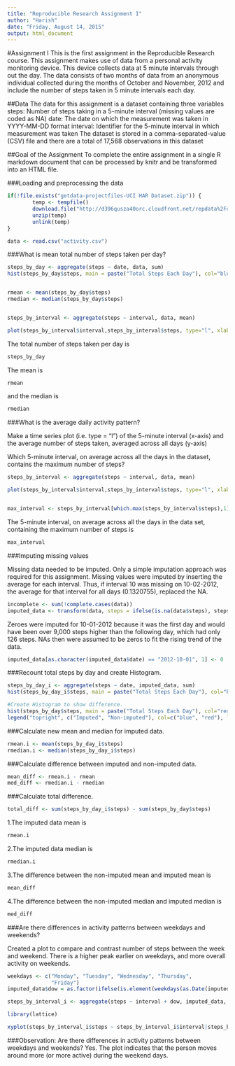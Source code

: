 ```yaml
---
title: "Reproducible Research Assignment I"
author: "Harish"
date: "Friday, August 14, 2015"
output: html_document
---
```


#Assignment I
This is the first assignment in the Reproducible Research course.
This assignment makes use of data from a personal activity monitoring device. This device collects data at 5 minute intervals through out the day. The data consists of two months of data from an anonymous individual collected during the months of October and November, 2012 and include the number of steps taken in 5 minute intervals each day.

##Data
The data for this assignment is a dataset containing three variables
 steps: Number of steps taking in a 5-minute interval (missing values are coded as NA)
 date: The date on which the measurement was taken in YYYY-MM-DD format
 interval: Identifier for the 5-minute interval in which measurement was taken
The dataset is stored in a comma-separated-value (CSV) file and there are a total of 17,568 observations in this dataset

##Goal of the Assignment
To complete the entire assignment in a single R markdown document that can be processed by knitr and be transformed into an HTML file.


###Loading and preprocessing the data
```r

if(!file.exists("getdata-projectfiles-UCI HAR Dataset.zip")) {
        temp <- tempfile()
        download.file("http://d396qusza40orc.cloudfront.net/repdata%2Fdata%2Factivity.zip",temp)
        unzip(temp)
        unlink(temp)
}

data <- read.csv("activity.csv")
```

###What is mean total number of steps taken per day?


```r
steps_by_day <- aggregate(steps ~ date, data, sum)
hist(steps_by_day$steps, main = paste("Total Steps Each Day"), col="blue", xlab="Number of Steps")


rmean <- mean(steps_by_day$steps)
rmedian <- median(steps_by_day$steps)


steps_by_interval <- aggregate(steps ~ interval, data, mean)

plot(steps_by_interval$interval,steps_by_interval$steps, type="l", xlab="Interval", ylab="Number of Steps",main="Average Number of Steps per Day by Interval")

```

The total number of steps taken per day is 
```r
steps_by_day 
```

The mean is 
```r
rmean 
``` 
and the median is 
```r
rmedian 
```


###What is the average daily activity pattern?

 Make a time series plot (i.e. type = "l") of the 5-minute interval (x-axis) and the average number of steps taken, averaged across all days (y-axis)

 Which 5-minute interval, on average across all the days in the dataset, contains the maximum number of steps?

```r
steps_by_interval <- aggregate(steps ~ interval, data, mean)

plot(steps_by_interval$interval,steps_by_interval$steps, type="l", xlab="Interval", ylab="Number of Steps",main="Average Number of Steps per Day by Interval")


max_interval <- steps_by_interval[which.max(steps_by_interval$steps),1]

```

The 5-minute interval, on average across all the days in the data set, containing the maximum number of steps is 
```r
max_interval 
```


###Imputing missing values

Missing data needed to be imputed. Only a simple imputation approach was required for this assignment. Missing values were imputed by inserting the average for each interval. Thus, if interval 10 was missing on 10-02-2012, the average for that interval for all days (0.1320755), replaced the NA.

```r
incomplete <- sum(!complete.cases(data))
imputed_data <- transform(data, steps = ifelse(is.na(data$steps), steps_by_interval$steps[match(data$interval, steps_by_interval, steps_by_interval$interval)], data$steps))
```

Zeroes were imputed for 10-01-2012 because it was the first day and would have been over 9,000 steps higher than the following day, which had only 126 steps. NAs then were assumed to be zeros to fit the rising trend of the data. 

```r

imputed_data[as.character(imputed_data$date) == "2012-10-01", 1] <- 0

```


###Recount total steps by day and create Histogram. 

```r

steps_by_day_i <- aggregate(steps ~ date, imputed_data, sum)
hist(steps_by_day_i$steps, main = paste("Total Steps Each Day"), col="blue", xlab="Number of Steps")

#Create Histogram to show difference. 
hist(steps_by_day$steps, main = paste("Total Steps Each Day"), col="red", xlab="Number of Steps", add=T)
legend("topright", c("Imputed", "Non-imputed"), col=c("blue", "red"), lwd=10)

```

###Calculate new mean and median for imputed data. 
```r
rmean.i <- mean(steps_by_day_i$steps)
rmedian.i <- median(steps_by_day_i$steps)
```

###Calculate difference between imputed and non-imputed data.
```r
mean_diff <- rmean.i - rmean
med_diff <- rmedian.i - rmedian
```

###Calculate total difference.
```r
total_diff <- sum(steps_by_day_i$steps) - sum(steps_by_day$steps)
```

1.The imputed data mean is 
```r
rmean.i
```
2.The imputed data median is 
```r
rmedian.i
```
3.The difference between the non-imputed mean and imputed mean is  
```r
mean_diff
```
4.The difference between the non-imputed median and imputed median is  
```r
med_diff
```



###Are there differences in activity patterns between weekdays and weekends?

Created a plot to compare and contrast number of steps between the week and weekend. There is a higher peak earlier on weekdays, and more overall activity on weekends. 
```r
weekdays <- c("Monday", "Tuesday", "Wednesday", "Thursday", 
              "Friday")
imputed_data$dow = as.factor(ifelse(is.element(weekdays(as.Date(imputed_data$date)),weekdays), "Weekday", "Weekend"))

steps_by_interval_i <- aggregate(steps ~ interval + dow, imputed_data, mean)

library(lattice)

xyplot(steps_by_interval_i$steps ~ steps_by_interval_i$interval|steps_by_interval_i$dow, main="Average Steps per Day by Interval",xlab="Interval", ylab="Steps",layout=c(1,2), type="l")
```



###Observation:
Are there differences in activity patterns between weekdays and weekends? Yes. The plot indicates that the person moves around more (or more active) during the weekend days.




